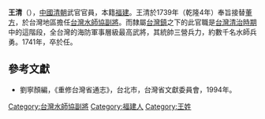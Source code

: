 '''王清'''（{{bd|？||1741年}}），[[中國|中國]][[清朝|清朝]]武官官員，本籍[[福建|福建]]。王清於1739年（乾隆4年）奉旨接替[[董方|董方]]，於台灣地區擔任[[台灣水師協|台灣水師協]][[副將|副將]]。而隸屬[[台灣鎮|台灣鎮]]之下的此官職是[[台灣清治時期|台灣清治時期]]中的這階段，全台灣的海防軍事層級最高武將，其統帥三營兵力，約數千名水師兵勇。1741年，卒於任。
{{start box}}
{{s-before|[[董方|董方]]}}
{{s-title|[[台灣水師協|台灣水師協]][[副將|副將]]|1739年上任}}
{{s-after|[[林榮茂|林榮茂]]}}
{{end box}}

==參考文獻==
*劉寧顏編，《重修台灣省通志》，台北市，台灣省文獻委員會，1994年。

[[Category:台灣水師協副將|Category:台灣水師協副將]]
[[Category:福建人|Category:福建人]]
[[Category:王姓|Category:王姓]]